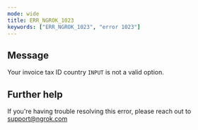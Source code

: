 ```yaml
---
mode: wide
title: ERR_NGROK_1023
keywords: ["ERR_NGROK_1023", "error 1023"]
---
```


## Message

Your invoice tax ID country `INPUT` is not a valid option.

## Further help

If you're having trouble resolving this error, please reach out to [support@ngrok.com](mailto:support@ngrok.com?subject=Help%20with%20ERR_NGROK_1023)
